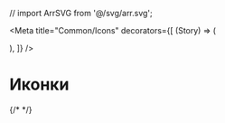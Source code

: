 // import ArrSVG from '@/svg/arr.svg';

<Meta
    title="Common/Icons"
    decorators={[
        (Story) => (
            <div className="icon">
                <Story />
            </div>
        ),
    ]}
/>

# Иконки

<IconGallery>
    {/* <IconItem name="Arr">
        <ArrSVG />
    </IconItem> */}
</IconGallery>
